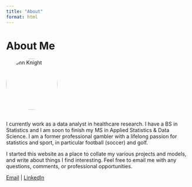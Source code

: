 ```yaml
---
title: "About"
format: html
---
```


# About Me

<img src="images/jk_headshot_20250701.png" alt="John Knight" style="width:140px; border-radius: 50%; margin-bottom: 1rem;">


I currently work as a data analyst in healthcare research. I have a BS in Statistics and I am soon to finish my MS in Applied Statistics & Data Science. I am a former professional gambler with a lifelong passion for statistics and sport, in particular football (soccer) and golf. 

I started this website as a place to collate my various projects and models, and write about things I find interesting. Feel free to email me with any questions, comments, or professional opportunities.

<p>
  <a href="mailto:knightjohn2@gmail.com">Email</a> |
  <a href="https://www.www.linkedin.com/in/john-knight-2477b8269/">LinkedIn</a>
</p>